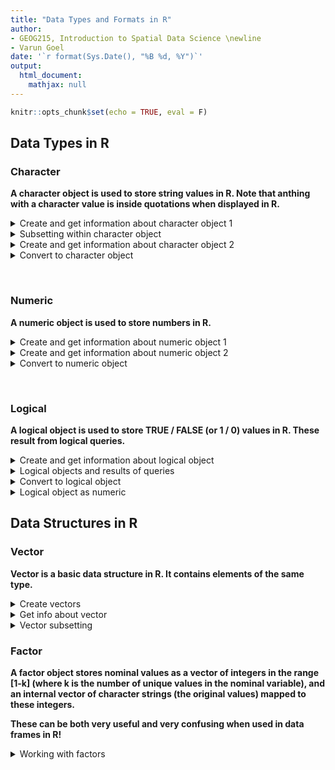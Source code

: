 ```yaml
---
title: "Data Types and Formats in R"
author: 
- GEOG215, Introduction to Spatial Data Science \newline
- Varun Goel
date: '`r format(Sys.Date(), "%B %d, %Y")`'
output: 
  html_document:
    mathjax: null
---
```


```r
knitr::opts_chunk$set(echo = TRUE, eval = F)
```

## Data Types in R {.tabset}

### Character

**A character object is used to store string values in R.  Note that anthing with a character value is inside quotations when displayed in R.**

<details>
  <summary>Create and get information about character object 1</summary>
```r
# Create an object with a single character value
char <- "character data"
# Print object to console
char
# Get type of object
typeof(char)
# Get class of object
class(char)
# Get structure of object
str(char)
# Ask if object is character
is.character(char)
# Number of characters?
nchar(char)
```
</details>

<details>
  <summary>Subsetting within character object</summary>
```r
# Create an object with a single character value
char <- "character data"
char
# Get first five characters
substr(char, 1, 5)
# Get last seven characters
substr(char, nchar(char)-7, nchar(char))
```
</details>

<details>
  <summary>Create and get information about character object 2</summary>
```r
# Create an object with multiple character values
char <- c("a", "GEO", "course")
# Print object to console
char
# Get type of object
typeof(char)
# Get class of object
class(char)
# Get structure of object
str(char)
# Ask if object is character
is.character(char)
# Number of characters?
nchar(char)
```
</details>

<details>
  <summary>Convert to character object</summary>
```r
# Convert object to character
as.character(1)
# Convert multiple objects to character
as.character(1:10)
```
</details>

<br>

### Numeric

**A numeric object is used to store numbers in R.**

<details>
  <summary>Create and get information about numeric object 1</summary>
```r
# Create an object with a single numeric value
num <- 1.0
# Print object to console
num
# Get type of object
typeof(num)
# Get class of object
class(num)
# Get structure of object
str(num)
# Ask if object is character
is.character(num)
# Ask if object is numeric
is.numeric(num)
```
</details>

<details>
  <summary>Create and get information about numeric object 2</summary>
```r
# Create an object with a multiple numeric values
num <- 1:10
# Print object to console
num
# Get type of object
typeof(num)
# Get class of object
class(num)
# Get structure of object
str(num)
# Ask if object is numeric
is.numeric(num)
```
</details>

<details>
  <summary>Convert to numeric object</summary>
```r
# Convert object to numeric
as.numeric("1")
# Convert multiple objects to numeric
as.numeric(c("1", "2", "2"))
# Convert multiple objects to numeric
as.numeric(c("1", "100", "blue"))
```
</details>

<br>

### Logical

**A logical object is used to store TRUE / FALSE (or 1 / 0) values in R. These result from logical queries.**

<details>
  <summary>Create and get information about logical object</summary>
```r
# Create an object with a single logical value
lo <- TRUE
# Print object to console
lo
# Get type of object
typeof(lo)
# Get class of object
class(lo)
# Get structure of object
str(lo)
# Ask if object is character
is.character(lo)
# Ask if object is numeric
is.numeric(lo)
# Ask if object is logical
is.logical(lo)
```
</details>

<details>
  <summary>Logical objects and results of queries</summary>
```r
# Example queries
3 > 2
2 > 3
1 %in% 1:20
1 %in% 10:20
1:20 %in% 5
```
</details>

<details>
  <summary>Convert to  logical object</summary>
```r
# Convert object to logical
as.logical("1")
# Convert object to logical
as.logical(1)
# Convert object to logical
as.logical(0)
# Convert object to logical
as.logical(2)
# Convert object to logical
as.logical(c(1,0,0,1,0))
```
</details>

<details>
  <summary>Logical object as numeric</summary>
```r
# Convert object to logical
lo <- as.logical(c(1,0,0,1,0))
# Use sum function to find how many "TRUE"s
sum(lo)
```
</details>

## Data Structures in R {.tabset}

### Vector

**Vector is a basic data structure in R. It contains elements of the same type.**

<details>
  <summary>Create vectors</summary>
```r
# Numeric
a.numeric.vector <- 1:10
a.numeric.vector
# Numeric
a.numeric.vector <- 100:80
a.numeric.vector
# Numeric sequence
a.numeric.vector <- seq(0, 20, 2)
a.numeric.vector
# Repeating value
a.numeric.vector <- rep(2.5, 5)
a.numeric.vector
# Character
a.char.vector <- c("A", "a", "aye?")
a.char.vector
# Mix elements of different types
a.vector <- c("A", TRUE, 1)
a.vector
# Append two vectors
a.vector <- 1:10
b.vector <- 100:110
c.vector <- c(a.vector, b.vector)
c.vector
```
</details>


<details>
  <summary>Get info about vector</summary>
```r
# Create numeric vector
a.numeric.vector <- 100:110
a.numeric.vector
# How many elements?
length(a.numeric.vector)
# Max, min, mean
max(a.numeric.vector)
min(a.numeric.vector)
mean(a.numeric.vector)
```
</details>

<details>
  <summary>Vector subsetting</summary>
```r
# Create numeric vector
a.numeric.vector <- 100:110
# 5th element
a.numeric.vector[5]
# 2nd to 8th element
a.numeric.vector[2:8]
# Which element of vector equal to value
which(a.numeric.vector == 102)
a.numeric.vector[3]
# Which element(s) of vector less than value
which(a.numeric.vector < 103)
a.numeric.vector[1:3]
```
</details>

### Factor

**A factor object stores nominal values as a vector of integers in the range [1-k] (where k is the number of unique values in the nominal variable), and an internal vector of character strings (the original values) mapped to these integers.**

**These can be both very useful and very confusing when used in data frames in R!**

<details>
  <summary>Working with factors</summary>
```r
# Create factor
fac <- factor(c("a", "b", "b", "a"))
fac
# Get information about factor
class(fac)
levels(fac)
length(fac)
# Be careful! You can't use values that are not in the levels
fac[2] <- "c"
fac
# Watch out for conversion!
as.numeric(fac)
as.character(fac)
# If your data are not clean, 
# R will read in a numeric variable as a factor
ex.dat <- data.frame(ID = 1:10, VALUE = c(101:109, "-"))
str(ex.dat)
ex.dat
# Note what happens on convert to numeric
ex.dat$VALUECONVERT <- as.numeric(ex.dat$VALUE)
ex.dat
# That's no good, try this
ex.dat$VALUECONVERT2 <- as.numeric(as.character(ex.dat$VALUE))
ex.dat

```
### Matrix

**A matrix is an extension of the vector data structure. A matrix is simply an atomic vector with two dimensions: rows and columns. A matrix is similar to a table, but without the "awareness" that it is a a table.**

<details>
  <summary>Create matrices</summary>
```r
# Create empty
m <- matrix(nrow = 2, ncol = 2)
m
# Create, populate by column
m <- matrix(c(1, 2, 3, 4, 5, 6), nrow = 2, ncol = 3)
m
# Create, populate by row
m2 <- matrix(c(1, 2, 3, 4, 5, 6), nrow = 2, ncol = 3, byrow = TRUE)
m2
# Create by appending as columns
first.vec <- 1:5
second.vec <- 6:10
m3 <- cbind(first.vec, second.vec)
m3
# Create by appending as rows
first.vec <- 1:5
second.vec <- 6:10
m3 <- rbind(first.vec, second.vec)
m3
```
</details>

<details>
  <summary>Get info about matrix</summary>
```r
# Create, populate by row
m2 <- matrix(c(1, 2, 3, 4, 5, 6), nrow = 2, ncol = 3, byrow = TRUE)
m2
# Type
class(m2)
# Dimensions
dim(m2)
# Number of elements (total)
length(m2)
```
</details>

<details>
  <summary>Matrix subsetting</summary>
```r
# Create, populate by row
m2 <- matrix(c(1, 2, 3, 4, 5, 6), nrow = 2, ncol = 3, byrow = TRUE)
m2
# 2nd row
m2[2,]
# 2nd column
m2[,2]
# 1st and 2nd column
m2[,1:2]
# By element (not recommended)
m2[4]
```
</details>

### Array

**COMING SOON**

### Data Frame

**A data frame is a two dimensional object. It is similar to a matrix, but different columns can contain different modes of data (numeric, character, logical, and so on). A data frame is similar to the datasets in SAS, SPSS, and Stata. Data frames are the most common data structure you will be dealing with in R.**

<details>
  <summary>Create data frame and get information</summary>
```r
# Create from set of vectors with same length
patientID <- c(1, 2, 3, 4, 5)
age <- c(25, 34, 28, 52, 35)
diabetes <- c("Type1", "Type2", "Type1", "Type1", "Type2")
status <- c("Poor", "Improved", "Excellent", "Poor", "Poor")
patientdata <- data.frame(patientID, age, diabetes, status)
patientdata
# Type
class(patientdata)
# Dimensions, number of rows, number of columns
dim(patientdata)
nrow(patientdata)
ncol(patientdata)
# Data types for each column
str(patientdata)
```
</details>

<details>
  <summary>Data frame subsetting</summary>
```r
# See content above for patientdata object creation
# 2nd row
patientdata[2,]
# 2nd column
patientdata[,2]
# 1st and 2nd column
patientdata[,1:2]
# By column name
patientdata$patientID
```
</details>


### List

**A list acts as a container. The contents of a list are not restricted to a single mode and can encompass any mixture of data types. Lists are sometimes called generic vectors, because the elements of a list can by of any type of R object, even lists containing further lists. A list is somewhat similar to a data frame, but the contents of each vector do not have to be the same length**

<details>
  <summary>Create list and get information</summary>
```r
# Create list from multiple vectors and objects
numbers <- 1:5
characters <- c("a", "b", "c")
lo <- TRUE
ex.list <- list(numbers, characters, lo)
ex.list
# What kind of object?
class(ex.list)
# Data types for each element
str(ex.list)
# Number of list elements
length(ex.list)
# Name list elements
names(ex.list) <- c("numbers", "characters", "logical")
ex.list
names(ex.list)
```
</details>


<details>
  <summary>List subsetting</summary>
```r
# See content above for ex.list object creation
# 2nd element of list
ex.list[[2]]
# 2nd element of list, by name
ex.list$characters
# 3rd element of 2nd element of list
ex.list[[2]][3]
# 3rd element of 2nd element of list
ex.list$characters[3]
```
</details>
